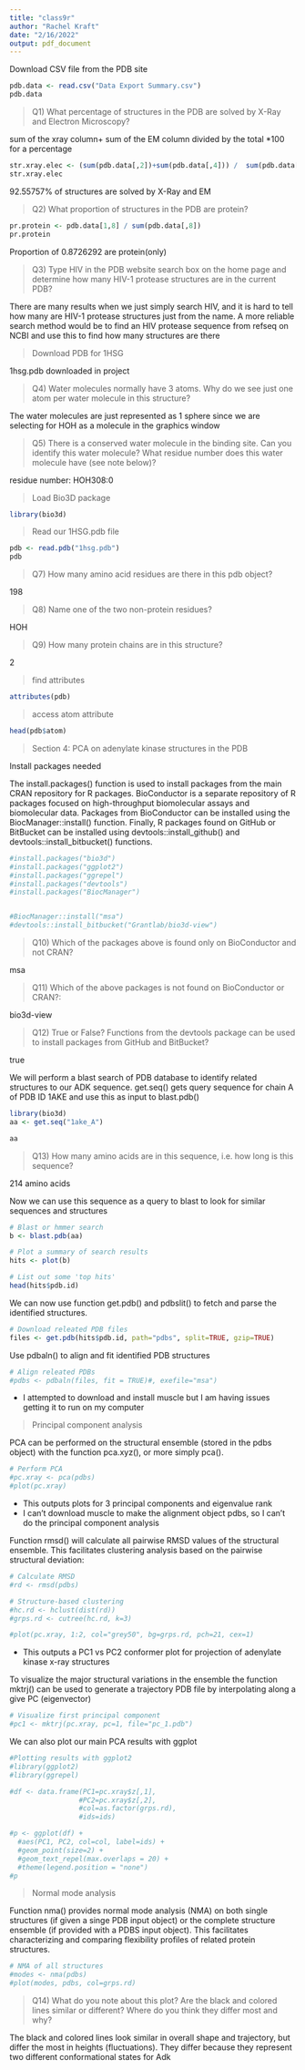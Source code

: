 ```yaml
---
title: "class9r"
author: "Rachel Kraft"
date: "2/16/2022"
output: pdf_document
---
```


Download CSV file from the PDB site

```r
pdb.data <- read.csv("Data Export Summary.csv")
pdb.data
```

> Q1) What percentage of structures in the PDB are solved by X-Ray and Electron Microscopy?

sum of the xray column+ sum of the EM column divided by the total *100 for a percentage

```r
str.xray.elec <- (sum(pdb.data[,2])+sum(pdb.data[,4])) /  sum(pdb.data[,8]) *100
str.xray.elec
```

92.55757% of structures are solved by X-Ray and EM

> Q2) What proportion of structures in the PDB are protein?

```r
pr.protein <- pdb.data[1,8] / sum(pdb.data[,8])
pr.protein
```

Proportion of 0.8726292 are protein(only)

> Q3) Type HIV in the PDB website search box on the home page and determine how many HIV-1 protease structures are in the current PDB?

There are many results when we just simply search HIV, and it is hard to tell how many are HIV-1 protease structures just from the name. A more reliable search method would be to find an HIV protease sequence from refseq on NCBI and use this to find how many structures are there

> Download PDB for 1HSG

1hsg.pdb downloaded in project

> Q4) Water molecules normally have 3 atoms. Why do we see just one atom per water molecule in this structure?

The water molecules are just represented as 1 sphere since we are selecting for HOH as a molecule in the graphics window

> Q5) There is a conserved water molecule in the binding site. Can you identify this water molecule? What residue number does this water molecule have (see note below)?

residue number: HOH308:0

> Load Bio3D package

```r
library(bio3d)
```

> Read our 1HSG.pdb file

```r
pdb <- read.pdb("1hsg.pdb")
pdb
```

> Q7) How many amino acid residues are there in this pdb object?

198

> Q8) Name one of the two non-protein residues?

HOH

> Q9) How many protein chains are in this structure?

2

> find attributes

```r
attributes(pdb)
```
> access atom attribute

```r
head(pdb$atom)
```

> Section 4: PCA on adenylate kinase structures in the PDB

Install packages needed

The install.packages() function is used to install packages from the main CRAN repository for R packages. BioConductor is a separate repository of R packages focused on high-throughput biomolecular assays and biomolecular data. Packages from BioConductor can be installed using the BiocManager::install() function. Finally, R packages found on GitHub or BitBucket can be installed using devtools::install_github() and devtools::install_bitbucket() functions.

```r

#install.packages("bio3d")
#install.packages("ggplot2")
#install.packages("ggrepel")
#install.packages("devtools")
#install.packages("BiocManager")


#BiocManager::install("msa")
#devtools::install_bitbucket("Grantlab/bio3d-view")

```


> Q10) Which of the packages above is found only on BioConductor and not CRAN?

msa

> Q11) Which of the above packages is not found on BioConductor or CRAN?: 

bio3d-view

> Q12) True or False? Functions from the devtools package can be used to install packages from GitHub and BitBucket?

true

We will perform a blast search of PDB database to identify related structures to our ADK sequence. get.seq() gets query sequence for chain A of PDB ID 1AKE and use this as input to blast.pdb()

```r
library(bio3d)
aa <- get.seq("1ake_A")
```

```r
aa
```

> Q13) How many amino acids are in this sequence, i.e. how long is this sequence?

214 amino acids

Now we can use this sequence as a query to blast to look for similar sequences and structures

```r
# Blast or hmmer search 
b <- blast.pdb(aa)
```
```r
# Plot a summary of search results
hits <- plot(b)
```


```r
# List out some 'top hits'
head(hits$pdb.id)
```

We can now use function get.pdb() and pdbslit() to fetch and parse the identified structures.

```r
# Download releated PDB files
files <- get.pdb(hits$pdb.id, path="pdbs", split=TRUE, gzip=TRUE)
```

Use pdbaln() to align and fit identified PDB structures

```r
# Align releated PDBs
#pdbs <- pdbaln(files, fit = TRUE)#, exefile="msa")
```

- I attempted to download and install muscle but I am having issues getting it to run on my computer

> Principal component analysis

PCA can be performed on the structural ensemble (stored in the pdbs object) with the function pca.xyz(), or more simply pca().

```r
# Perform PCA
#pc.xray <- pca(pdbs)
#plot(pc.xray)
```

- This outputs plots for 3 principal components and eigenvalue rank
- I can't download muscle to make the alignment object pdbs, so I can't do the principal component analysis


Function rmsd() will calculate all pairwise RMSD values of the structural ensemble. This facilitates clustering analysis based on the pairwise structural deviation:

```r
# Calculate RMSD
#rd <- rmsd(pdbs)

# Structure-based clustering
#hc.rd <- hclust(dist(rd))
#grps.rd <- cutree(hc.rd, k=3)

#plot(pc.xray, 1:2, col="grey50", bg=grps.rd, pch=21, cex=1)
```

- This outputs a PC1 vs PC2 conformer plot for projection of adenylate kinase x-ray structures


To visualize the major structural variations in the ensemble the function mktrj() can be used to generate a trajectory PDB file by interpolating along a give PC (eigenvector)

```r
# Visualize first principal component
#pc1 <- mktrj(pc.xray, pc=1, file="pc_1.pdb")
```


We can also plot our main PCA results with ggplot

```r
#Plotting results with ggplot2
#library(ggplot2)
#library(ggrepel)

#df <- data.frame(PC1=pc.xray$z[,1], 
                 #PC2=pc.xray$z[,2], 
                 #col=as.factor(grps.rd),
                 #ids=ids)

#p <- ggplot(df) + 
  #aes(PC1, PC2, col=col, label=ids) +
  #geom_point(size=2) +
  #geom_text_repel(max.overlaps = 20) +
  #theme(legend.position = "none")
#p
```


> Normal mode analysis

Function nma() provides normal mode analysis (NMA) on both single structures (if given a singe PDB input object) or the complete structure ensemble (if provided with a PDBS input object). This facilitates characterizing and comparing flexibility profiles of related protein structures.

```r
# NMA of all structures
#modes <- nma(pdbs)
#plot(modes, pdbs, col=grps.rd)
```

> Q14) What do you note about this plot? Are the black and colored lines similar or different? Where do you think they differ most and why?

The black and colored lines look similar in overall shape and trajectory, but differ the most in heights (fluctuations). They differ because they represent two different conformational states for Adk


